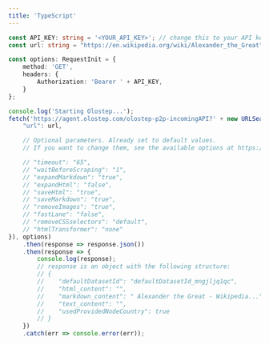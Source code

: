 ```yaml
---
title: 'TypeScript'
---
```


```typescript
const API_KEY: string = '<YOUR_API_KEY>'; // change this to your API key
const url: string = "https://en.wikipedia.org/wiki/Alexander_the_Great"; // change this to the URL you want to scrape

const options: RequestInit = {
    method: 'GET',
    headers: {
        Authorization: 'Bearer ' + API_KEY,
    }
};

console.log('Starting Olostep...');
fetch('https://agent.olostep.com/olostep-p2p-incomingAPI?' + new URLSearchParams({
    "url": url,

    // Optional parameters. Already set to default values.
    // If you want to change them, see the available options at https://docs.olostep.com/api-reference/start-agent

    // "timeout": "65",
    // "waitBeforeScraping": "1",
    // "expandMarkdown": "true",
    // "expandHtml": "false",
    // "saveHtml": "true",
    // "saveMarkdown": "true",
    // "removeImages": "true",
    // "fastLane": "false",
    // "removeCSSselectors": "default",
    // "htmlTransformer": "none"
}), options)
    .then(response => response.json())
    .then(response => {
        console.log(response);
        // response is an object with the following structure:
        // {
        //    "defaultDatasetId": "defaultDatasetId_mngjljq1qc",
        //    "html_content": "",
        //    "markdown_content": " Alexander the Great - Wikipedia...",
        //    "text_content": "",
        //    "usedProvidedNodeCountry": true
        // }
    })
    .catch(err => console.error(err));
```
